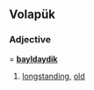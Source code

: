 ==Volapük==

===Adjective===
{{infl|vo|adjective}} = '''[[bayldaydik]]'''

# [[longstanding]], [[old]]